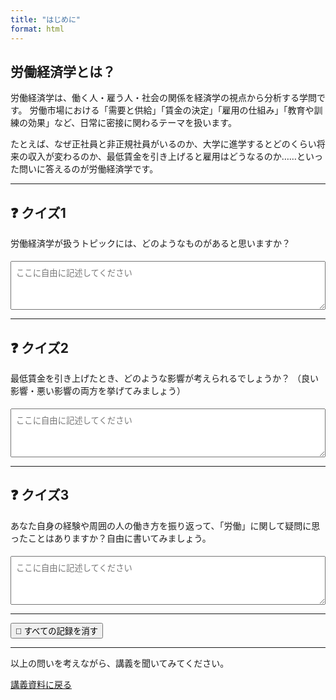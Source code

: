 ```yaml
---
title: "はじめに"
format: html
---
```


## 労働経済学とは？

労働経済学は、働く人・雇う人・社会の関係を経済学の視点から分析する学問です。
労働市場における「需要と供給」「賃金の決定」「雇用の仕組み」「教育や訓練の効果」など、日常に密接に関わるテーマを扱います。

たとえば、なぜ正社員と非正規社員がいるのか、大学に進学するとどのくらい将来の収入が変わるのか、最低賃金を引き上げると雇用はどうなるのか……といった問いに答えるのが労働経済学です。

---

## ❓ クイズ1

労働経済学が扱うトピックには、どのようなものがあると思いますか？

<textarea id="q1" rows="4" placeholder="ここに自由に記述してください" style="width: 100%; padding: 8px; margin-top: 5px;"></textarea>

---

## ❓ クイズ2

最低賃金を引き上げたとき、どのような影響が考えられるでしょうか？
（良い影響・悪い影響の両方を挙げてみましょう）

<textarea id="q2" rows="4" placeholder="ここに自由に記述してください" style="width: 100%; padding: 8px; margin-top: 5px;"></textarea>

---

## ❓ クイズ3

あなた自身の経験や周囲の人の働き方を振り返って、「労働」に関して疑問に思ったことはありますか？自由に書いてみましょう。

<textarea id="q3" rows="4" placeholder="ここに自由に記述してください" style="width: 100%; padding: 8px; margin-top: 5px;"></textarea>

---

<button onclick="localStorage.clear(); location.reload();">🧹 すべての記録を消す</button>

<script>
document.addEventListener("DOMContentLoaded", function() {
  ["q1", "q2", "q3"].forEach(function(id) {
    const saved = localStorage.getItem(id);
    if (saved) document.getElementById(id).value = saved;
    document.getElementById(id).addEventListener("input", function() {
      localStorage.setItem(id, this.value);
    });
  });
});
</script>

---

以上の問いを考えながら、講義を聞いてみてください。

[講義資料に戻る](index.html)

